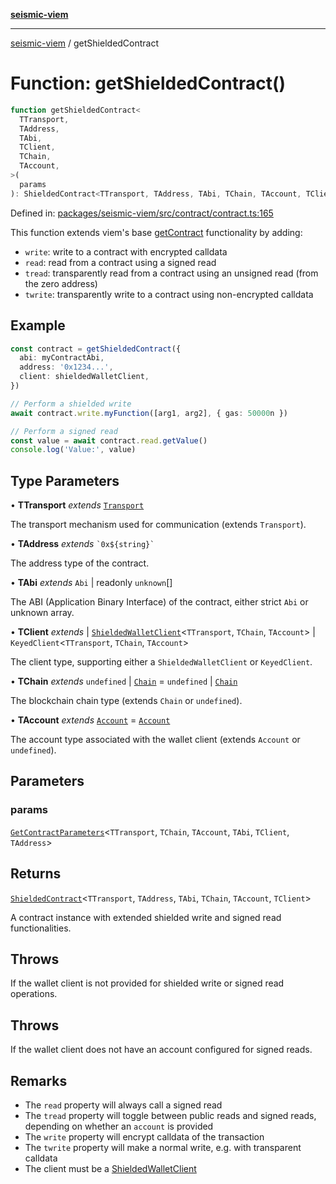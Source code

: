 [**seismic-viem**](/seismic-viem/README.mdx)

---

[seismic-viem](/seismic-viem/globals.mdx) / getShieldedContract

# Function: getShieldedContract()

```ts
function getShieldedContract<
  TTransport,
  TAddress,
  TAbi,
  TClient,
  TChain,
  TAccount,
>(
  params
): ShieldedContract<TTransport, TAddress, TAbi, TChain, TAccount, TClient>
```

Defined in: [packages/seismic-viem/src/contract/contract.ts:165](https://github.com/SeismicSystems/seismic-client/blob/28a134c564158fd29efe2a733ec4051f374a91b4/packages/seismic-viem/src/contract/contract.ts#L165)

This function extends viem's base [getContract](https://viem.sh/docs/contract/getContract.html) functionality by adding:

- `write`: write to a contract with encrypted calldata
- `read`: read from a contract using a signed read
- `tread`: transparently read from a contract using an unsigned read (from the zero address)
- `twrite`: transparently write to a contract using non-encrypted calldata

## Example

```typescript
const contract = getShieldedContract({
  abi: myContractAbi,
  address: '0x1234...',
  client: shieldedWalletClient,
})

// Perform a shielded write
await contract.write.myFunction([arg1, arg2], { gas: 50000n })

// Perform a signed read
const value = await contract.read.getValue()
console.log('Value:', value)
```

## Type Parameters

• **TTransport** _extends_ [`Transport`](https://github.com/wevm/viem)

The transport mechanism used for communication (extends `Transport`).

• **TAddress** _extends_ `` `0x${string}` ``

The address type of the contract.

• **TAbi** _extends_ `Abi` \| readonly `unknown`[]

The ABI (Application Binary Interface) of the contract, either strict `Abi` or unknown array.

• **TClient** _extends_
\| [`ShieldedWalletClient`](/seismic-viem/type-aliases/ShieldedWalletClient.mdx)\<`TTransport`, `TChain`, `TAccount`\>
\| `KeyedClient`\<`TTransport`, `TChain`, `TAccount`\>

The client type, supporting either a `ShieldedWalletClient` or `KeyedClient`.

• **TChain** _extends_ `undefined` \| [`Chain`](https://github.com/wevm/viem) = `undefined` \| [`Chain`](https://github.com/wevm/viem)

The blockchain chain type (extends `Chain` or `undefined`).

• **TAccount** _extends_ [`Account`](https://github.com/wevm/viem) = [`Account`](https://github.com/wevm/viem)

The account type associated with the wallet client (extends `Account` or `undefined`).

## Parameters

### params

[`GetContractParameters`](https://github.com/wevm/viem)\<`TTransport`, `TChain`, `TAccount`, `TAbi`, `TClient`, `TAddress`\>

## Returns

[`ShieldedContract`](/seismic-viem/type-aliases/ShieldedContract.mdx)\<`TTransport`, `TAddress`, `TAbi`, `TChain`, `TAccount`, `TClient`\>

A contract instance with extended shielded write and signed read functionalities.

## Throws

If the wallet client is not provided for shielded write or signed read operations.

## Throws

If the wallet client does not have an account configured for signed reads.

## Remarks

- The `read` property will always call a signed read
- The `tread` property will toggle between public reads and signed reads, depending on whether an `account` is provided
- The `write` property will encrypt calldata of the transaction
- The `twrite` property will make a normal write, e.g. with transparent calldata
- The client must be a [ShieldedWalletClient](/seismic-viem/type-aliases/ShieldedWalletClient.mdx)
